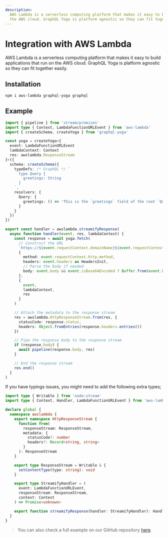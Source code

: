 ```yaml
---
description:
  AWS Lambda is a serverless computing platform that makes it easy to build applications that run on
  the AWS cloud. GraphQL Yoga is platform agnostic so they can fit together easily.
---
```


# Integration with AWS Lambda

AWS Lambda is a serverless computing platform that makes it easy to build applications that run on
the AWS cloud. GraphQL Yoga is platform agnostic so they can fit together easily.

## Installation

```sh npm2yarn
npm i aws-lambda graphql-yoga graphql
```

## Example

```ts filename="graphql.ts"
import { pipeline } from 'stream/promises'
import type { Context, LambdaFunctionURLEvent } from 'aws-lambda'
import { createSchema, createYoga } from 'graphql-yoga'

const yoga = createYoga<{
  event: LambdaFunctionURLEvent
  lambdaContext: Context
  res: awslambda.ResponseStream
}>({
  schema: createSchema({
    typeDefs: /* GraphQL */ `
      type Query {
        greetings: String
      }
    `,
    resolvers: {
      Query: {
        greetings: () => 'This is the `greetings` field of the root `Query` type'
      }
    }
  })
})

export const handler = awslambda.streamifyResponse(
  async function handler(event, res, lambdaContext) {
    const response = await yoga.fetch(
      // Construct the URL
      `https://${event.requestContext.domainName}${event.requestContext.http.path}?${event.rawQueryString}`,
      {
        method: event.requestContext.http.method,
        headers: event.headers as HeadersInit,
        // Parse the body if needed
        body: event.body && event.isBase64Encoded ? Buffer.from(event.body, 'base64') : event.body
      },
      {
        event,
        lambdaContext,
        res
      }
    )

    // Attach the metadata to the response stream
    res = awslambda.HttpResponseStream.from(res, {
      statusCode: response.status,
      headers: Object.fromEntries(response.headers.entries())
    })

    // Pipe the response body to the response stream
    if (response.body) {
      await pipeline(response.body, res)
    }

    // End the response stream
    res.end()
  }
)
```

If you have typings issues, you might need to add the following extra types;

```ts filename="awslambda.d.ts"
import type { Writable } from 'node:stream'
import type { Context, Handler, LambdaFunctionURLEvent } from 'aws-lambda'

declare global {
  namespace awslambda {
    export namespace HttpResponseStream {
      function from(
        responseStream: ResponseStream,
        metadata: {
          statusCode?: number
          headers?: Record<string, string>
        }
      ): ResponseStream
    }

    export type ResponseStream = Writable & {
      setContentType(type: string): void
    }

    export type StreamifyHandler = (
      event: LambdaFunctionURLEvent,
      responseStream: ResponseStream,
      context: Context
    ) => Promise<unknown>

    export function streamifyResponse(handler: StreamifyHandler): Handler<APIGatewayEvent>
  }
}
```

> You can also check a full example on our GitHub repository
> [here](https://github.com/graphql-hive/graphql-yoga/tree/main/examples/aws-lambda).
